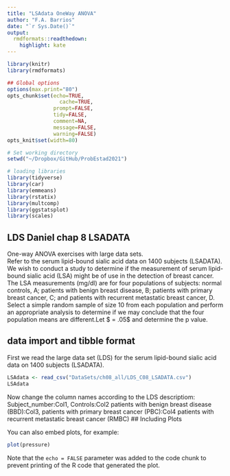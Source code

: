 ```yaml
---
title: "LSAdata OneWay ANOVA"
author: "F.A. Barrios"
date: "`r Sys.Date()`"
output: 
  rmdformats::readthedown:
    highlight: kate
---
```


```r
library(knitr)
library(rmdformats)

## Global options
options(max.print="80")
opts_chunk$set(echo=TRUE,
	             cache=TRUE,
               prompt=FALSE,
               tidy=FALSE,
               comment=NA,
               message=FALSE,
               warning=FALSE)
opts_knit$set(width=80)
```
```r
# Set working directory
setwd("~/Dropbox/GitHub/ProbEstad2021")

# loading libraries
library(tidyverse)
library(car)
library(emmeans)
library(rstatix)
library(multcomp)
library(ggstatsplot)
library(scales)
```

## LDS Daniel chap 8  LSADATA
One-way ANOVA exercises with large data sets.  
Refer to the serum lipid-bound sialic acid data on 1400 subjects (LSADATA). We wish to conduct a study to determine if the measurement of serum lipid-bound sialic acid (LSA) might be of use in the detection of breast cancer. The LSA measurements (mg/dl) are for four populations of subjects: normal controls, A; patients with benign breast disease, B; patients with primary breast cancer, C; and patients with recurrent metastatic breast cancer, D. Select a simple random sample of size 10 from each population and perform an appropriate analysis to determine if we may conclude that the four population means are different.Let $ \alpha = .05$ and determine the p value.  

## data import and tibble format  

First we read the large data set (LDS) for the serum lipid-bound sialic acid data on 1400 subjects (LSADATA).  

```r
LSAdata <- read_csv("DataSets/ch08_all/LDS_C08_LSADATA.csv")
LSAdata
```

Now change the column names according to the LDS descriptiom: Subject_number:Col1, Controls:Col2 patients with benign breast disease (BBD):Col3, patients with primary breast cancer (PBC):Col4 patients with recurrent metastatic breast cancer (RMBC)
## Including Plots

You can also embed plots, for example:

```r
plot(pressure)
```

Note that the `echo = FALSE` parameter was added to the code chunk to prevent printing of the R code that generated the plot.
